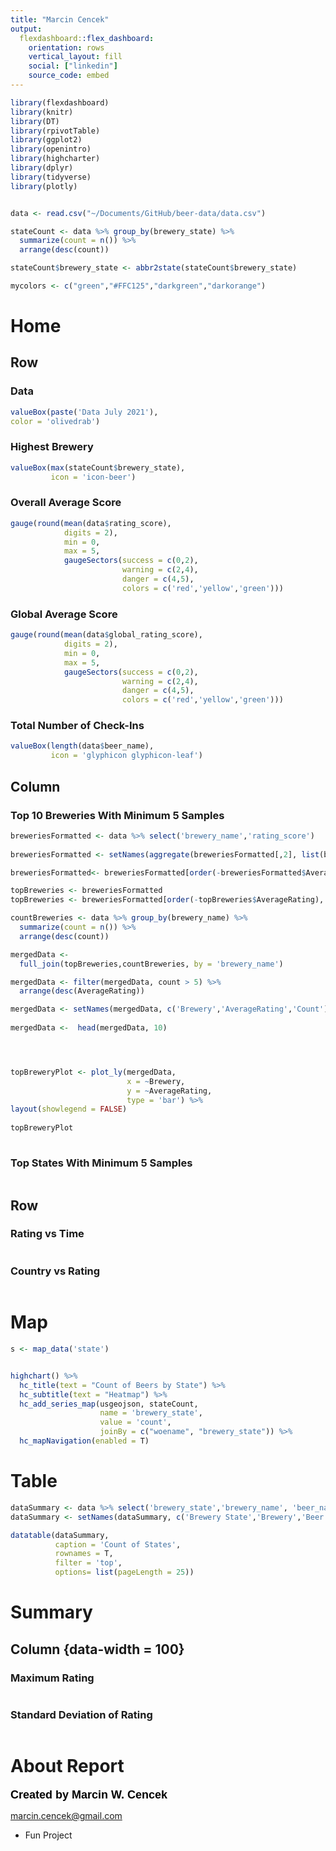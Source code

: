```yaml
---
title: "Marcin Cencek"
output: 
  flexdashboard::flex_dashboard:
    orientation: rows
    vertical_layout: fill
    social: ["linkedin"]
    source_code: embed
---
```


```r
library(flexdashboard)
library(knitr)
library(DT)
library(rpivotTable)
library(ggplot2)
library(openintro)
library(highcharter)
library(dplyr)
library(tidyverse)
library(plotly)



```

```r
data <- read.csv("~/Documents/GitHub/beer-data/data.csv")
```


```r
stateCount <- data %>% group_by(brewery_state) %>%
  summarize(count = n()) %>%
  arrange(desc(count))

stateCount$brewery_state <- abbr2state(stateCount$brewery_state)

```

```r
mycolors <- c("green","#FFC125","darkgreen","darkorange")
```

Home
==================

Row
------------------

### Data

```r
valueBox(paste('Data July 2021'),
color = 'olivedrab')
```

### Highest Brewery
```r
valueBox(max(stateCount$brewery_state),
         icon = 'icon-beer')
```

### Overall Average Score

```r
gauge(round(mean(data$rating_score),
            digits = 2),
            min = 0,
            max = 5,
            gaugeSectors(success = c(0,2),
                         warning = c(2,4),
                         danger = c(4,5),
                         colors = c('red','yellow','green')))
```

### Global Average Score

```r
gauge(round(mean(data$global_rating_score),
            digits = 2),
            min = 0,
            max = 5,
            gaugeSectors(success = c(0,2),
                         warning = c(2,4),
                         danger = c(4,5),
                         colors = c('red','yellow','green')))
```


### Total Number of Check-Ins
```r
valueBox(length(data$beer_name),
         icon = 'glyphicon glyphicon-leaf')
```

Column {data-width=350}
-----------------------------------------------------------------------

### Top 10 Breweries With Minimum 5 Samples

```r

breweriesFormatted <- data %>% select('brewery_name','rating_score') 
  
breweriesFormatted <- setNames(aggregate(breweriesFormatted[,2], list(breweriesFormatted$brewery_name), mean) %>% mutate_if(is.numeric, round, digits=2), c('brewery_name', 'AverageRating'))  

breweriesFormatted<- breweriesFormatted[order(-breweriesFormatted$AverageRating), ]

topBreweries <- breweriesFormatted
topBreweries <- breweriesFormatted[order(-topBreweries$AverageRating), ]

countBreweries <- data %>% group_by(brewery_name) %>%
  summarize(count = n()) %>%
  arrange(desc(count))

mergedData <-
  full_join(topBreweries,countBreweries, by = 'brewery_name') 

mergedData <- filter(mergedData, count > 5) %>%
  arrange(desc(AverageRating)) 

mergedData <- setNames(mergedData, c('Brewery','AverageRating','Count')) 
  
mergedData <-  head(mergedData, 10)




topBreweryPlot <- plot_ly(mergedData, 
                          x = ~Brewery, 
                          y = ~AverageRating,
                          type = 'bar') %>%
layout(showlegend = FALSE)
                          
topBreweryPlot
          
```


### Top States With Minimum 5 Samples


```r

          
```

Row
---------------------

### Rating vs Time

```r

```

### Country vs Rating

```r

                   


```

Map
=========================


```r

s <- map_data('state')


highchart() %>%
  hc_title(text = "Count of Beers by State") %>%
  hc_subtitle(text = "Heatmap") %>%
  hc_add_series_map(usgeojson, stateCount,
                    name = 'brewery_state',
                    value = 'count',
                    joinBy = c("woename", "brewery_state")) %>%
  hc_mapNavigation(enabled = T)
```

Table
========================
```r
dataSummary <- data %>% select('brewery_state','brewery_name', 'beer_name', 'rating_score', 'global_rating_score')
dataSummary <- setNames(dataSummary, c('Brewery State','Brewery','Beer Name', 'My Rating', 'Global Rating'))

datatable(dataSummary,
          caption = 'Count of States',
          rownames = T,
          filter = 'top',
          options= list(pageLength = 25))

```


Summary {data-orientation=columns}
=========================

Column {data-width = 100}
-------------------------

### Maximum Rating
```r

```

### Standard Deviation of Rating
```r

```



About Report
=========================

<b><font face="arial" size="4" color="#000000">Created by Marcin W. Cencek</font></b>

<a href="mailto:marcin.cencek@gmail.com">marcin.cencek@gmail.com</a>

* Fun Project





